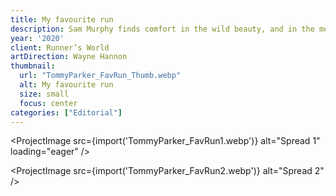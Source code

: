 ```yaml
---
title: My favourite run
description: Sam Murphy finds comfort in the wild beauty, and in the memories trodden into the soil.
year: '2020'
client: Runner’s World
artDirection: Wayne Hannon
thumbnail:
  url: "TommyParker_FavRun_Thumb.webp"
  alt: My favourite run
  size: small
  focus: center
categories: ["Editorial"]
---
```


<ProjectImage
  src={import('TommyParker_FavRun1.webp')}
  alt="Spread 1"
  loading="eager"
/>  

<ProjectImage
  src={import('TommyParker_FavRun2.webp')}
  alt="Spread 2"
/>  

